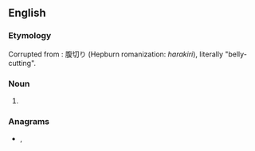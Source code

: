 {{also|harikari}}
==English==

===Etymology===
Corrupted from {{etyl|ja|en}}: 腹切り (Hepburn romanization: ''harakiri''), literally "belly-cutting".

===Noun===
{{en-noun|-}}

# {{lb|en|proscribed}} {{alternative form of|hara-kiri|lang=en}}

===Anagrams===
* {{l|en|hara-kiri}}, {{l|en|harakiri}}